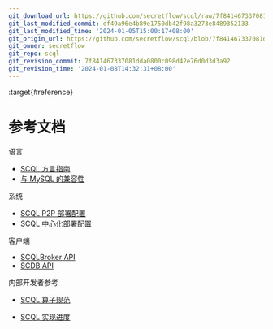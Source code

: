```yaml
---
git_download_url: https://github.com/secretflow/scql/raw/7f841467337081dda0800c098d42e76d0d3d3a92/docs/reference/index.rst
git_last_modified_commit: df49a96e4b89e1750db42f98a3273e8489352133
git_last_modified_time: '2024-01-05T15:00:17+08:00'
git_origin_url: https://github.com/secretflow/scql/blob/7f841467337081dda0800c098d42e76d0d3d3a92/docs/reference/index.rst
git_owner: secretflow
git_repo: scql
git_revision_commit: 7f841467337081dda0800c098d42e76d0d3d3a92
git_revision_time: '2024-01-08T14:32:31+08:00'
---
```


:target{#reference}

# 参考文档

<TableOfContents>


  <p className="caption">
    语言
  </p>

  - [SCQL 方言指南](lang/manual.mdx)
  - [与 MySQL 的兼容性](lang/mysql-compatibility.mdx)
</TableOfContents>

<TableOfContents>


  <p className="caption">
    系统
  </p>

  - [SCQL P2P 部署配置](p2p-deploy-config.mdx)
  - [SCQL 中心化部署配置](centralized-deploy-config.mdx)
</TableOfContents>

<TableOfContents>


  <p className="caption">
    客户端
  </p>

  - [SCQLBroker API](broker-api.mdx)
  - [SCDB API](scdb-api.mdx)
</TableOfContents>

<TableOfContents>


  <p className="caption">
    内部开发者参考
  </p>

  - [SCQL 算子规范](operators.mdx)
</TableOfContents>

<TableOfContents>


  - [SCQL 实现进度](implementation-status.mdx)
</TableOfContents>
